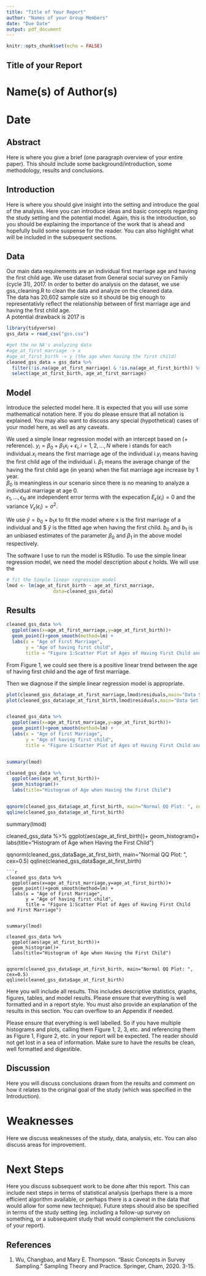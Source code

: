 ```yaml
---
title: "Title of Your Report"
author: "Names of your Group Members"
date: "Due Date"
output: pdf_document
---
```


```r
knitr::opts_chunk$set(echo = FALSE)
```

## Title of your Report

# Name(s) of Author(s) 
# Date

## Abstract

Here is where you give a brief (one paragraph overview of your entire paper). This should include some background/introduction, some methodology, results and conclusions.

## Introduction

Here is where you should give insight into the setting and introduce the goal of the analysis. Here you can introduce ideas and basic concepts regarding the study setting and the potential model. Again, this is the introduction, so you should be explaining the importance of the work that is ahead and hopefully build some suspense for the reader. You can also highlight what will be included in the subsequent sections.

## Data
Our main data requirements are an individual first marriage age and having the first child age. We use dataset from General social survey on Family (cycle 31), 2017. In order to better do analysis on the dataset, we use gss_cleaning.R to clean the data and analyze on the cleaned data.  
The data has 20,602 sample size so it should be big enough to representativly reflect the relationship between of first marriage age and having the first child age.  
A potential drawback is 2017 is 

```r
library(tidyverse)
gss_data = read_csv("gss.csv")

#get the no NA's analyzing data
#age_at_first_marriage -> x
#age_at_first_birth -> y (the age when having the first child)
cleaned_gss_data = gss_data %>% 
  filter(!is.na(age_at_first_marriage) & !is.na(age_at_first_birth)) %>%  
  select(age_at_first_birth, age_at_first_marriage) 
```

## Model

Introduce the selected model here. It is expected that you will use some mathematical notation here. If you do please ensure that all notation is explained. You may also want to discuss any special (hypothetical) cases of your model here, as well as any caveats.



We used a simple linear regression model with an intercept based on (+ reference). 
$y_i = \beta_0  + \beta_1x_i + \epsilon_i, i=1,2,...,N$ 
where i stands for each individual.$x_i$ means the first marriage age of the individual i.$y_i$ means having the first child age of the individual i. 
$\beta_1$ means the average change of the having the first child age (in years) when the fist marriage age increase by 1 year.  
$\beta_0$ is meaningless in our scenario since there is no meaning to analyze a individual marriage at age 0.  
$\epsilon_1,... ,\epsilon_N$ are independent error terms with the expecation $E_{\epsilon}(\epsilon_i) = 0$ and the variance $V_{\epsilon}(\epsilon_i) = \sigma^2$.  


We use $\hat{y}= b_0 + b_1x$ to fit the model where x is the first marriage of a individual and $
$\hat{y}$ is the fitted age when having the first child. $b_0$ and $b_1$ is an unbiased estimates of the parameter $\beta_0$ and $\beta_1$ in the above model respectively.

The software I use to run the model is RStudio. To use the simple linear regression model, we need the model description about $\epsilon$ holds. We will use the      

```r
# fit the Simple linear regression model
lmod <- lm(age_at_first_birth ~ age_at_first_marriage,
                 data=cleaned_gss_data)
```





## Results
```r
cleaned_gss_data %>% 
  ggplot(aes(x=age_at_first_marriage,y=age_at_first_birth))+
  geom_point()+geom_smooth(method=lm) + 
  labs(x = "Age of First Marriage",
       y = "Age of having first child",
       title = "Figure 1:Scatter Plot of Ages of Having First Child and First Marriage")
```
From Figure 1, we could see there is a positive linear trend between the age of having first child and the age of first marriage.

Then we diagnose if the simple linear regression model is appropriate.
```r

plot(cleaned_gss_data$age_at_first_marriage,lmod$residuals,main="Data Set 1")
plot(cleaned_gss_data$age_at_first_birth,lmod$residuals,main="Data Set 1")


cleaned_gss_data %>% 
  ggplot(aes(x=age_at_first_marriage,y=age_at_first_birth))+
  geom_point()+geom_smooth(method=lm) + 
  labs(x = "Age of First Marriage",
       y = "Age of having first child",
       title = "Figure 1:Scatter Plot of Ages of Having First Child and First Marriage")


summary(lmod)

cleaned_gss_data %>% 
  ggplot(aes(age_at_first_birth))+
  geom_histogram()+
  labs(title="Histogram of Age when Having the First Child")


qqnorm(cleaned_gss_data$age_at_first_birth, main="Normal QQ Plot: ", cex=0.5)
qqline(cleaned_gss_data$age_at_first_birth)
```




summary(lmod)

cleaned_gss_data %>% 
  ggplot(aes(age_at_first_birth))+
  geom_histogram()+
  labs(title="Histogram of Age when Having the First Child")


qqnorm(cleaned_gss_data$age_at_first_birth, main="Normal QQ Plot: ", cex=0.5)
qqline(cleaned_gss_data$age_at_first_birth)


```
```r
cleaned_gss_data %>% 
  ggplot(aes(x=age_at_first_marriage,y=age_at_first_birth))+
  geom_point()+geom_smooth(method=lm) + 
  labs(x = "Age of First Marriage",
       y = "Age of having first child",
       title = "Figure 1:Scatter Plot of Ages of Having First Child and First Marriage")


summary(lmod)

cleaned_gss_data %>% 
  ggplot(aes(age_at_first_birth))+
  geom_histogram()+
  labs(title="Histogram of Age when Having the First Child")


qqnorm(cleaned_gss_data$age_at_first_birth, main="Normal QQ Plot: ", cex=0.5)
qqline(cleaned_gss_data$age_at_first_birth)
```



Here you will include all results. This includes descriptive statistics, graphs, figures, tables, and model results. Please ensure that everything is well formatted and in a report style. You must also provide an explanation of the results in this section. You can overflow to an Appendix if needed. 

Please ensure that everything is well labelled. So if you have multiple histograms and plots, calling them Figure 1, 2, 3, etc. and referencing them as Figure 1, Figure 2, etc. in your report will be expected. The reader should not get lost in a sea of information. Make sure to have the results be clean, well formatted and digestible.

## Discussion

Here you will discuss conclusions drawn from the results and comment on how it relates to the original goal of the study (which was specified in the Introduction).

# Weaknesses

Here we discuss weaknesses of the study, data, analysis, etc. You can also discuss areas for improvement.

# Next Steps

Here you discuss subsequent work to be done after this report. This can include next steps in terms of statistical analysis (perhaps there is a more efficient algorithm available, or perhaps there is a caveat in the data that would allow for some new technique). Future steps should also be specified in terms of the study setting (eg. including a follow-up survey on something, or a subsequent study that would complement the conclusions of your report).


## References
1. Wu, Changbao, and Mary E. Thompson. "Basic Concepts in Survey Sampling." Sampling Theory and Practice. Springer, Cham, 2020. 3-15.



